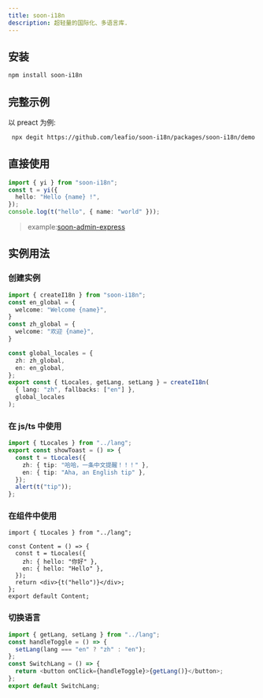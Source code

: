 ```yaml
---
title: soon-i18n
description: 超轻量的国际化、多语言库.
---
```


## 安装

```bash
npm install soon-i18n

```

## 完整示例

以 preact 为例:

```bash
 npx degit https://github.com/leafio/soon-i18n/packages/soon-i18n/demo
```

## 直接使用

```ts
import { yi } from "soon-i18n";
const t = yi({
  hello: "Hello {name} !",
});
console.log(t("hello", { name: "world" }));
```

> example:[soon-admin-express](https://github.com/leafio/soon-admin-express)

## 实例用法

### 创建实例

```ts
import { createI18n } from "soon-i18n";
const en_global = {
  welcome: "Welcome {name}",
} 
const zh_global = {
  welcome: "欢迎 {name}",
}

const global_locales = {
  zh: zh_global,
  en: en_global,
};
export const { tLocales, getLang, setLang } = createI18n(
  { lang: "zh", fallbacks: ["en"] },
  global_locales
);
```

### 在 js/ts 中使用

```ts
import { tLocales } from "../lang";
export const showToast = () => {
  const t = tLocales({
    zh: { tip: "哈哈，一条中文提醒！！！" },
    en: { tip: "Aha, an English tip" },
  });
  alert(t("tip"));
};
```

### 在组件中使用

```tsx
import { tLocales } from "../lang";

const Content = () => {
  const t = tLocales({
    zh: { hello: "你好" },
    en: { hello: "Hello" },
  });
  return <div>{t("hello")}</div>;
};
export default Content;
```

### 切换语言

```ts
import { getLang, setLang } from "../lang";
const handleToggle = () => {
  setLang(lang === "en" ? "zh" : "en");
};
const SwitchLang = () => {
  return <button onClick={handleToggle}>{getLang()}</button>;
};
export default SwitchLang;
```

